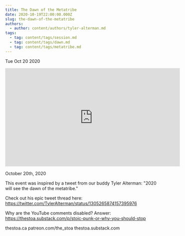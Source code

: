 ```yaml
---
title: The Dawn of the Metatribe
date: 2020-10-19T22:00:00.000Z
slug: the-dawn-of-the-metatribe
authors:
  - author: content/authors/tyler-alterman.md
tags:
  - tag: content/tags/session.md
  - tag: content/tags/dawn.md
  - tag: content/tags/metatribe.md
---
```






Tue Oct 20 2020

<iframe width="560" height="315" src="https://www.youtube.com/embed/4aXvHBIoF0A" title="The Dawn of the Metatribe w/ Tyler Alterman" frameborder="0" allow="accelerometer; autoplay; clipboard-write; encrypted-media; gyroscope; picture-in-picture" allowfullscreen ></iframe>

October 20th, 2020

This event was inspired by a tweet from our buddy Tyler Alterman: "2020 will see the dawn of the metatribe."

Check out his epic tweet thread here: https://twitter.com/TylerAlterman/status/1305265874157395976

Why are the YouTube comments disabled? Answer: https://thestoa.substack.com/p/stoic-punk-or-why-you-should-stop

thestoa.ca
patreon.com/the_stoa
thestoa.substack.com


